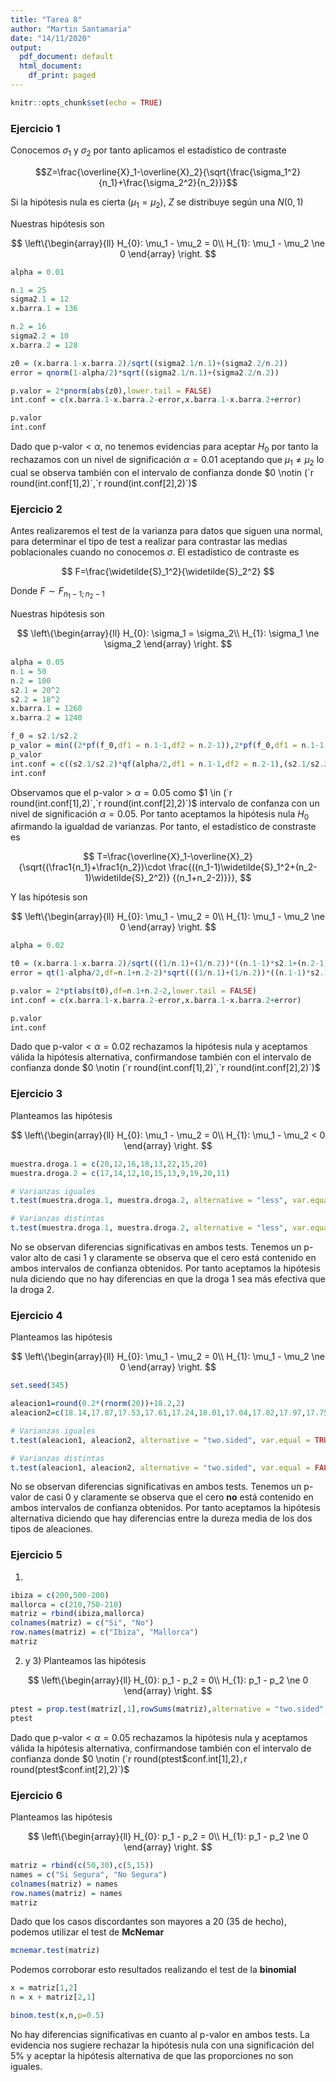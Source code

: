 ```yaml
---
title: "Tarea 8"
author: "Martin Santamaria"
date: "14/11/2020"
output:
  pdf_document: default
  html_document:
    df_print: paged
---
```


```r
knitr::opts_chunk$set(echo = TRUE)
```

### Ejercicio 1

Conocemos $\sigma_1$ y $\sigma_2$ por tanto aplicamos el estadístico de contraste

$$Z=\frac{\overline{X}_1-\overline{X}_2}{\sqrt{\frac{\sigma_1^2}{n_1}+\frac{\sigma_2^2}{n_2}}}$$

Si la hipótesis nula es cierta ($\mu_1=\mu_2$), $Z$ se distribuye según una $N(0,1)$

Nuestras hipótesis son

$$
\left\{\begin{array}{ll} 
H_{0}: \mu_1 - \mu_2 = 0\\ 
H_{1}: \mu_1 - \mu_2 \ne 0
\end{array}
\right.
$$

```r
alpha = 0.01

n.1 = 25
sigma2.1 = 12
x.barra.1 = 136

n.2 = 16
sigma2.2 = 10
x.barra.2 = 128

z0 = (x.barra.1-x.barra.2)/sqrt((sigma2.1/n.1)+(sigma2.2/n.2))
error = qnorm(1-alpha/2)*sqrt((sigma2.1/n.1)+(sigma2.2/n.2))

p.valor = 2*pnorm(abs(z0),lower.tail = FALSE)
int.conf = c(x.barra.1-x.barra.2-error,x.barra.1-x.barra.2+error)

p.valor
int.conf
```

Dado que $\text{p-valor} < \alpha$, no tenemos evidencias para aceptar $H_0$ por tanto la rechazamos con un nivel de significación $\alpha = 0.01$ aceptando que $\mu_1 \ne \mu_2$ lo cual se observa también con el intervalo de confianza donde $0 \notin (`r round(int.conf[1],2)`,`r round(int.conf[2],2)`)$

### Ejercicio 2

Antes realizaremos el test de la varianza para datos que siguen una normal, para determinar el tipo de test a realizar para contrastar las medias poblacionales cuando no conocemos $\sigma$. El estadístico de contraste es 

$$
F=\frac{\widetilde{S}_1^2}{\widetilde{S}_2^2}
$$

Donde $F \sim F_{n_1-1;n_2-1}$

Nuestras hipótesis son 

$$
\left\{\begin{array}{ll} 
H_{0}: \sigma_1 = \sigma_2\\ 
H_{1}: \sigma_1 \ne \sigma_2
\end{array}
\right.
$$

```r
alpha = 0.05
n.1 = 50
n.2 = 100
s2.1 = 20^2
s2.2 = 18^2
x.barra.1 = 1260
x.barra.2 = 1240

f_0 = s2.1/s2.2
p_valor = min((2*pf(f_0,df1 = n.1-1,df2 = n.2-1)),2*pf(f_0,df1 = n.1-1,df2 = n.2-1,lower.tail = FALSE))
p_valor
int.conf = c((s2.1/s2.2)*qf(alpha/2,df1 = n.1-1,df2 = n.2-1),(s2.1/s2.2)*qf(1-alpha/2,df1 = n.1-1,df2 = n.2-1))
int.conf
```

Observamos que el $\text{p-valor} > \alpha = 0.05$ como $1 \in (`r round(int.conf[1],2)`,`r round(int.conf[2],2)`)$ intervalo de confanza con un nivel de significación $\alpha = 0.05$. Por tanto aceptamos la hipótesis nula $H_0$ afirmando la igualdad de varianzas. Por tanto, el estadístico de constraste es

$$
T=\frac{\overline{X}_1-\overline{X}_2}
{\sqrt{(\frac1{n_1}+\frac1{n_2})\cdot 
\frac{((n_1-1)\widetilde{S}_1^2+(n_2-1)\widetilde{S}_2^2)}
{(n_1+n_2-2)}}},
$$

Y las hipótesis son

$$
\left\{\begin{array}{ll} 
H_{0}: \mu_1 - \mu_2 = 0\\ 
H_{1}: \mu_1 - \mu_2 \ne 0
\end{array}
\right.
$$

```r
alpha = 0.02

t0 = (x.barra.1-x.barra.2)/sqrt(((1/n.1)+(1/n.2))*((n.1-1)*s2.1+(n.2-1)*s2.2)/(n.1+n.2-2))
error = qt(1-alpha/2,df=n.1+n.2-2)*sqrt(((1/n.1)+(1/n.2))*((n.1-1)*s2.1+(n.2-1)*s2.2)/(n.1+n.2-2))

p.valor = 2*pt(abs(t0),df=n.1+n.2-2,lower.tail = FALSE)
int.conf = c(x.barra.1-x.barra.2-error,x.barra.1-x.barra.2+error)

p.valor
int.conf
```

Dado que $\text{p-valor} < \alpha = 0.02$ rechazamos la hipótesis nula y aceptamos válida la hipótesis alternativa, confirmandose también con el intervalo de confianza donde $0 \notin (`r round(int.conf[1],2)`,`r round(int.conf[2],2)`)$

### Ejercicio 3

Planteamos las hipótesis

$$
\left\{\begin{array}{ll} 
H_{0}: \mu_1 - \mu_2 = 0\\ 
H_{1}: \mu_1 - \mu_2 < 0
\end{array}
\right.
$$

```r
muestra.droga.1 = c(20,12,16,18,13,22,15,20)
muestra.droga.2 = c(17,14,12,10,15,13,9,19,20,11)

# Varianzas iguales
t.test(muestra.droga.1, muestra.droga.2, alternative = "less", var.equal = TRUE, conf.level = 0.95)

# Varianzas distintas
t.test(muestra.droga.1, muestra.droga.2, alternative = "less", var.equal = FALSE, conf.level = 0.95)
```

No se observan diferencias significativas en ambos tests. Tenemos un p-valor alto de casi 1 y claramente se observa que el cero está contenido en ambos intervalos de confianza obtenidos. Por tanto aceptamos la hipótesis nula diciendo que no hay diferencias en que la droga 1 sea más efectiva que la droga 2.

### Ejercicio 4

Planteamos las hipótesis

$$
\left\{\begin{array}{ll} 
H_{0}: \mu_1 - \mu_2 = 0\\ 
H_{1}: \mu_1 - \mu_2 \ne 0
\end{array}
\right.
$$

```r
set.seed(345)

aleacion1=round(0.2*(rnorm(20))+18.2,2)
aleacion2=c(18.14,17.87,17.53,17.61,17.24,18.01,17.04,17.82,17.97,17.75,18.48,17.34,17.29,16.81,19.21,17.6,17.85,17.98,18.04,18.13,18.26,18.1,18.37,17.48,17.58)

# Varianzas iguales
t.test(aleacion1, aleacion2, alternative = "two.sided", var.equal = TRUE, conf.level = 0.95)

# Varianzas distintas
t.test(aleacion1, aleacion2, alternative = "two.sided", var.equal = FALSE, conf.level = 0.95)
```

No se observan diferencias significativas en ambos tests. Tenemos un p-valor de casi 0 y claramente se observa que el cero **no** está contenido en ambos intervalos de confianza obtenidos. Por tanto aceptamos la hipótesis alternativa diciendo que hay diferencias entre la dureza media de los dos tipos de aleaciones.

### Ejercicio 5

1)

```r
ibiza = c(200,500-200)
mallorca = c(210,750-210)
matriz = rbind(ibiza,mallorca)
colnames(matriz) = c("Si", "No")
row.names(matriz) = c("Ibiza", "Mallorca")
matriz
```

2) y 3) Planteamos las hipótesis

$$
\left\{\begin{array}{ll} 
H_{0}: p_1 - p_2 = 0\\ 
H_{1}: p_1 - p_2 \ne 0
\end{array}
\right.
$$

```r
ptest = prop.test(matriz[,1],rowSums(matriz),alternative = "two.sided",conf.level = 0.95)
ptest
```

Dado que $\text{p-valor} < \alpha = 0.05$ rechazamos la hipótesis nula y aceptamos válida la hipótesis alternativa, confirmandose también con el intervalo de confianza donde $0 \notin (`r round(ptest$conf.int[1],2)`,`r round(ptest$conf.int[2],2)`)$

### Ejercicio 6

Planteamos las hipótesis

$$
\left\{\begin{array}{ll} 
H_{0}: p_1 - p_2 = 0\\ 
H_{1}: p_1 - p_2 \ne 0
\end{array}
\right.
$$

```r
matriz = rbind(c(50,30),c(5,15))
names = c("Si Segura", "No Segura")
colnames(matriz) = names
row.names(matriz) = names
matriz
```

Dado que los casos discordantes son mayores a 20 (35 de hecho), podemos utilizar el test de **McNemar**

```r
mcnemar.test(matriz)
```

Podemos corroborar esto resultados realizando el test de la **binomial**

```r
x = matriz[1,2]
n = x + matriz[2,1]

binom.test(x,n,p=0.5)
```

No hay diferencias significativas en cuanto al p-valor en ambos tests. La evidencia nos sugiere rechazar la hipótesis nula con una significación del 5% y aceptar la hipótesis alternativa de que las proporciones no son iguales.
